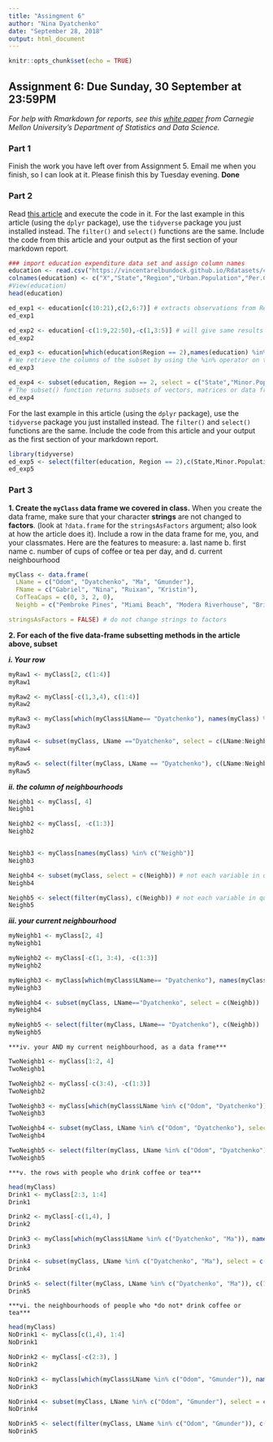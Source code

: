 ```yaml
---
title: "Assingment 6"
author: "Nina Dyatchenko"
date: "September 28, 2018"
output: html_document
---
```


```r
knitr::opts_chunk$set(echo = TRUE)
```

## Assignment 6: Due Sunday, 30 September at 23:59PM
*For help with Rmarkdown for reports, see this [white paper](http://www.stat.cmu.edu/~cshalizi/rmarkdown/#math-in-r-markdown) from Carnegie Mellon University's Department of Statistics and Data Science.*

### Part 1
Finish the work you have left over from Assignment 5. Email me when you finish, so I can look at it. Please finish this by Tuesday evening.
**Done**

### Part 2
Read [this article](https://www.r-bloggers.com/5-ways-to-subset-a-data-frame-in-r/) and execute the code in it. For the last example in this article (using the `dplyr` package), use the `tidyverse` package you just installed instead. The `filter()` and `select()` functions are the same. Include the code from this article and your output as the first section of your markdown report.

```r
### import education expenditure data set and assign column names
education <- read.csv("https://vincentarelbundock.github.io/Rdatasets/csv/robustbase/education.csv", stringsAsFactors = FALSE)
colnames(education) <- c("X","State","Region","Urban.Population","Per.Capita.Income","Minor.Population","Education.Expenditures")
#View(education)
head(education)

ed_exp1 <- education[c(10:21),c(2,6:7)] # extracts observations from Region 2 (raws from 10 to 21) and three variables: State (column 2), Minor.Population (column 6), and Education.Expenditures (C0lumn 7)
ed_exp1

ed_exp2 <- education[-c(1:9,22:50),-c(1,3:5)] # will give same results as ed_exp1 by ommitting raws and colums that we don't need (using negative vector)
ed_exp2

ed_exp3 <- education[which(education$Region == 2),names(education) %in% c("State","Minor.Population","Education.Expenditures")]
# We retrieve the columns of the subset by using the %in% operator on the names of the education data frame.
ed_exp3

ed_exp4 <- subset(education, Region == 2, select = c("State","Minor.Population","Education.Expenditures"))
# The subset() function returns subsets of vectors, matrices or data frames which meet conditions. Takes 3 arguments: the data frame you want subsetted, the rows corresponding to the condition by which you want it subsetted, and the columns you want returned. 
ed_exp4
```

For the last example in this article (using the `dplyr` package), use the `tidyverse` package you just installed instead. The `filter()` and `select()` functions are the same. Include the code from this article and your output as the first section of your markdown report.

```r
library(tidyverse)
ed_exp5 <- select(filter(education, Region == 2),c(State,Minor.Population:Education.Expenditures))
ed_exp5
```


### Part 3
**1. Create the `myClass` data frame we covered in class.** When you create the data frame, make sure that your character **strings** are not changed to **factors**. (look at `?data.frame` for the `stringsAsFactors` argument; also look at how the article does it). Include a row in the data frame for me, you, and your classmates. Here are the features to measure:
    a. last name
    b. first name
    c. number of cups of coffee or tea per day, and
    d. current neighbourhood
    
```r
myClass <- data.frame(
  LName = c("Odom", "Dyatchenko", "Ma", "Gmunder"),
  FName = c("Gabriel", "Nina", "Ruixan", "Kristin"),
  CofTeaCaps = c(0, 3, 2, 0),
  Neighb = c("Pembroke Pines", "Miami Beach", "Modera Riverhouse", "Brickell"),

stringsAsFactors = FALSE) # do not change strings to factors
```
    
    
**2. For each of the five data-frame subsetting methods in the article above, subset**
   
   ***i. Your row***
```r
myRaw1 <- myClass[2, c(1:4)]
myRaw1

myRaw2 <- myClass[-c(1,3,4), c(1:4)]
myRaw2

myRaw3 <- myClass[which(myClass$LName== "Dyatchenko"), names(myClass) %in% c("LName","FName","CofTeaCaps", "Neighb")]
myRaw3

myRaw4 <- subset(myClass, LName =="Dyatchenko", select = c(LName:Neighb)) # not each variable in quotes 
myRaw4

myRaw5 <- select(filter(myClass, LName == "Dyatchenko"), c(LName:Neighb)) # not each variable in quotes 
myRaw5
```
   ***ii. the column of neighbourhoods***
```r
Neighb1 <- myClass[, 4]
Neighb1

Neighb2 <- myClass[, -c(1:3)]
Neighb2


Neighb3 <- myClass[names(myClass) %in% c("Neighb")]
Neighb3

Neighb4 <- subset(myClass, select = c(Neighb)) # not each variable in quotes 
Neighb4

Neighb5 <- select(filter(myClass), c(Neighb)) # not each variable in quotes 
Neighb5
```
   
   ***iii. your current neighbourhood***
```r
myNeighb1 <- myClass[2, 4]
myNeighb1

myNeighb2 <- myClass[-c(1, 3:4), -c(1:3)]
myNeighb2

myNeighb3 <- myClass[which(myClass$LName== "Dyatchenko"), names(myClass) %in% c("Neighb")]
myNeighb3

myNeighb4 <- subset(myClass, LName=="Dyatchenko", select = c(Neighb))
myNeighb4

myNeighb5 <- select(filter(myClass, LName== "Dyatchenko"), c(Neighb))
myNeighb5
```
    ***iv. your AND my current neighbourhood, as a data frame***
```r
TwoNeighb1 <- myClass[1:2, 4]
TwoNeighb1

TwoNeighb2 <- myClass[-c(3:4), -c(1:3)]
TwoNeighb2

TwoNeighb3 <- myClass[which(myClass$LName %in% c("Odom", "Dyatchenko")), names(myClass) %in% c("Neighb")]
TwoNeighb3

TwoNeighb4 <- subset(myClass, LName %in% c("Odom", "Dyatchenko"), select = c(Neighb))
TwoNeighb4

TwoNeighb5 <- select(filter(myClass, LName %in% c("Odom", "Dyatchenko")), c(Neighb))
TwoNeighb5
```
    ***v. the rows with people who drink coffee or tea***
```r
head(myClass)
Drink1 <- myClass[2:3, 1:4]
Drink1

Drink2 <- myClass[-c(1,4), ]
Drink2

Drink3 <- myClass[which(myClass$LName %in% c("Dyatchenko", "Ma")), names(myClass) %in% c("LName","FName","CofTeaCaps", "Neighb")]
Drink3

Drink4 <- subset(myClass, LName %in% c("Dyatchenko", "Ma"), select = c(1:4)) # c(1:4) also worked
Drink4

Drink5 <- select(filter(myClass, LName %in% c("Dyatchenko", "Ma")), c(1:4))
Drink5
```
    ***vi. the neighbourhoods of people who *do not* drink coffee or tea***
```r
head(myClass)
NoDrink1 <- myClass[c(1,4), 1:4]
NoDrink1

NoDrink2 <- myClass[-c(2:3), ]
NoDrink2

NoDrink3 <- myClass[which(myClass$LName %in% c("Odom", "Gmunder")), names(myClass) %in% c("LName","FName","CofTeaCaps", "Neighb")]
NoDrink3

NoDrink4 <- subset(myClass, LName %in% c("Odom", "Gmunder"), select = c(1:4)) # c(1:4) also worked
NoDrink4

NoDrink5 <- select(filter(myClass, LName %in% c("Odom", "Gmunder")), c(1:4))
NoDrink5
```
